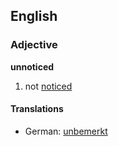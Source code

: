 ==English==
===Adjective===
'''unnoticed'''
# not [[notice]]d
====Translations====
*German: [[unbemerkt]]